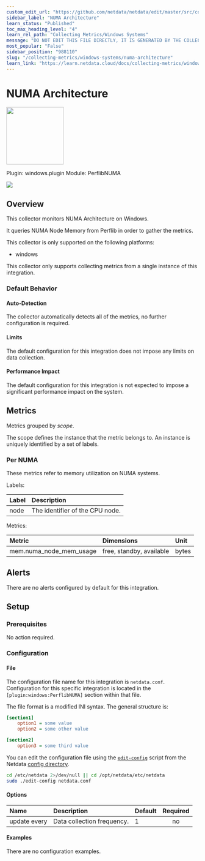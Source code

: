 ```yaml
---
custom_edit_url: "https://github.com/netdata/netdata/edit/master/src/collectors/windows.plugin/metadata.yaml"
sidebar_label: "NUMA Architecture"
learn_status: "Published"
toc_max_heading_level: "4"
learn_rel_path: "Collecting Metrics/Windows Systems"
message: "DO NOT EDIT THIS FILE DIRECTLY, IT IS GENERATED BY THE COLLECTOR'S metadata.yaml FILE"
most_popular: "False"
sidebar_position: "988110"
slug: "/collecting-metrics/windows-systems/numa-architecture"
learn_link: "https://learn.netdata.cloud/docs/collecting-metrics/windows-systems/numa-architecture"
---
```



# NUMA Architecture


<img src="https://netdata.cloud/img/windows.svg" width="150"/>


Plugin: windows.plugin
Module: PerflibNUMA

<img src="https://img.shields.io/badge/maintained%20by-Netdata-%2300ab44" />

## Overview

This collector monitors NUMA Architecture on Windows.


It queries NUMA Node Memory from Perflib in order to gather the metrics.


This collector is only supported on the following platforms:

- windows

This collector only supports collecting metrics from a single instance of this integration.


### Default Behavior

#### Auto-Detection

The collector automatically detects all of the metrics, no further configuration is required.


#### Limits

The default configuration for this integration does not impose any limits on data collection.

#### Performance Impact

The default configuration for this integration is not expected to impose a significant performance impact on the system.


## Metrics

Metrics grouped by *scope*.

The scope defines the instance that the metric belongs to. An instance is uniquely identified by a set of labels.



### Per NUMA

These metrics refer to memory utilization on NUMA systems.

Labels:

| Label      | Description     |
|:-----------|:----------------|
| node | The identifier of the CPU node. |

Metrics:

| Metric | Dimensions | Unit |
|:------|:----------|:----|
| mem.numa_node_mem_usage | free, standby, available | bytes |



## Alerts

There are no alerts configured by default for this integration.


## Setup

### Prerequisites

No action required.

### Configuration

#### File

The configuration file name for this integration is `netdata.conf`.
Configuration for this specific integration is located in the `[plugin:windows:PerflibNUMA]` section within that file.

The file format is a modified INI syntax. The general structure is:

```ini
[section1]
    option1 = some value
    option2 = some other value

[section2]
    option3 = some third value
```
You can edit the configuration file using the [`edit-config`](/docs/netdata-agent/configuration#edit-a-configuration-file-using-edit-config) script from the
Netdata [config directory](/docs/netdata-agent/configuration#the-netdata-config-directory).

```bash
cd /etc/netdata 2>/dev/null || cd /opt/netdata/etc/netdata
sudo ./edit-config netdata.conf
```
#### Options



| Name | Description | Default | Required |
|:----|:-----------|:-------|:--------:|
| update every | Data collection frequency. | 1 | no |

#### Examples
There are no configuration examples.


